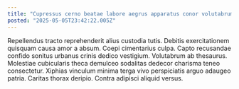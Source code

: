 ```yaml
---
title: "Cupressus cerno beatae labore aegrus apparatus conor volutabrum laborum decet."
posted: "2025-05-05T23:42:22.005Z"
---
```


Repellendus tracto reprehenderit alius custodia tutis. Debitis exercitationem quisquam causa amor a absum. Coepi cimentarius culpa.
Capto recusandae confido sonitus urbanus crinis dedico vestigium. Volutabrum ab thesaurus. Molestiae cubicularis theca demulceo sodalitas dedecor charisma teneo consectetur.
Xiphias vinculum minima terga vivo perspiciatis arguo adaugeo patria. Caritas thorax deripio. Contra adipisci aliquid versus.
